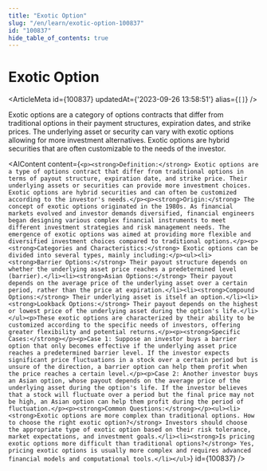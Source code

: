 ```yaml
---
title: "Exotic Option"
slug: "/en/learn/exotic-option-100837"
id: "100837"
hide_table_of_contents: true
---
```



# Exotic Option

<ArticleMeta id={100837} updatedAt={'2023-09-26 13:58:51'} alias={`[]`} />
<div className='border-solid border-b border-t-0 my-4 border-[var(--ifm-color-gray-300)]' />

Exotic options are a category of options contracts that differ from traditional options in their payment structures, expiration dates, and strike prices. The underlying asset or security can vary with exotic options allowing for more investment alternatives. Exotic options are hybrid securities that are often customizable to the needs of the investor.

<AIContent content={`<p><strong>Definition:</strong> Exotic options are a type of options contract that differ from traditional options in terms of payout structure, expiration date, and strike price. Their underlying assets or securities can provide more investment choices. Exotic options are hybrid securities and can often be customized according to the investor's needs.</p><p><strong>Origin:</strong> The concept of exotic options originated in the 1980s. As financial markets evolved and investor demands diversified, financial engineers began designing various complex financial instruments to meet different investment strategies and risk management needs. The emergence of exotic options was aimed at providing more flexible and diversified investment choices compared to traditional options.</p><p><strong>Categories and Characteristics:</strong> Exotic options can be divided into several types, mainly including:</p><ul><li><strong>Barrier Options:</strong> Their payout structure depends on whether the underlying asset price reaches a predetermined level (barrier).</li><li><strong>Asian Options:</strong> Their payout depends on the average price of the underlying asset over a certain period, rather than the price at expiration.</li><li><strong>Compound Options:</strong> Their underlying asset is itself an option.</li><li><strong>Lookback Options:</strong> Their payout depends on the highest or lowest price of the underlying asset during the option's life.</li></ul><p>These exotic options are characterized by their ability to be customized according to the specific needs of investors, offering greater flexibility and potential returns.</p><p><strong>Specific Cases:</strong></p><p>Case 1: Suppose an investor buys a barrier option that only becomes effective if the underlying asset price reaches a predetermined barrier level. If the investor expects significant price fluctuations in a stock over a certain period but is unsure of the direction, a barrier option can help them profit when the price reaches a certain level.</p><p>Case 2: Another investor buys an Asian option, whose payout depends on the average price of the underlying asset during the option's life. If the investor believes that a stock will fluctuate over a period but the final price may not be high, an Asian option can help them profit during the period of fluctuation.</p><p><strong>Common Questions:</strong></p><ul><li><strong>Exotic options are more complex than traditional options. How to choose the right exotic option?</strong> Investors should choose the appropriate type of exotic option based on their risk tolerance, market expectations, and investment goals.</li><li><strong>Is pricing exotic options more difficult than traditional options?</strong> Yes, pricing exotic options is usually more complex and requires advanced financial models and computational tools.</li></ul>`} id={100837} />
